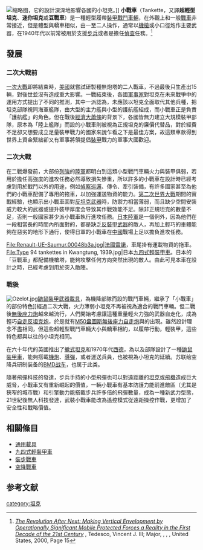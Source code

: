 {{noteTA
|G1=軍事
}}
[[File:Carden-Loyd_Mk.VI_Strängnäs_12.08.11_(3a).JPG|缩略图]]，它的設計深深地影響各國的小坦克。]]
'''小戰車'''（Tankette，又譯'''超輕型坦克'''、'''迷你坦克'''或'''豆戰車'''）是一種輕型履帶[[裝甲戰鬥車輛|裝甲戰鬥車輛]]，在外觀上和一般[[戰車|戰車]]非常接近，但是體型與轎車相似，由一至二人操作，通常以[[機槍|機槍]]或小口徑炮作主要武器，在1940年代以前常被用於支援[[步兵|步兵]]或者是擔任[[偵查|偵查]]任務。<ref>''[http://www.tedescos.com/Pages/VJ/monograph2.pdf The Revolution After Next: Making Vertical Envelopment by Operationally Significant Mobile Protected Forces a Reality in the First Decade of the 21st Century] {{webarchive|url=https://web.archive.org/web/20120213100806/http://www.tedescos.com/Pages/VJ/monograph2.pdf |date=2012-02-13 }}'', Tedesco, Vincent J. III; Major, {{link-en|美國陸軍高級軍事研究學院|United States Army School of Advanced Military Studies}}, {{link-en|美國陸軍參謀學院|Command and General Staff College}}, {{link-en|萊文沃思堡|Fort Leavenworth}}, United States, 2000, Page 15</ref>

== 發展 ==
=== 二次大戰前 ===

[[一次大戰|一次大戰]]即將結束時，[[美國|美國]]就嘗試研製種無炮塔的二人戰車{{link-en|福特3噸M1918|Ford 3-Ton M1918}}，不過最後只生產出15輛，對後世並沒有造成重大影響。一戰結束後，各國[[軍事家|軍事家]]對坦克在未來戰爭中的運用方式提出了不同的推測，其中一派認為，未應該以坦克全面取代其他兵種，把坦克部隊視同海軍艦隊，由大型的主力艦與小型的護航艦組成，而小戰車正是負責「護航艦」的角色。但在戰後[[經濟大蕭條|經濟大蕭條]]的背景下，各國皆無力建立大規模裝甲部隊，原本為「陸上艦隊」而設的小戰車則被視為正規坦克的廉價代替品，對於經費不足卻又想要成立足量裝甲戰力的國家來說乍看之下是最佳方案，故這類車款得到世界上資金緊絀卻又有軍事將領提倡[[裝甲|裝甲]]戰力的軍事大國歡迎。

=== 二次大戰 ===
在二戰爆發前，大部份[[列強|列強]]的[[陸軍|陸軍]]都明白到這類小型戰鬥車輛火力與裝甲俱弱，若用於擔任高強度的進攻任務必然導致損失慘重，所以許多的小戰車在設計時已經考慮到用於戰鬥以外的用途，例如[[偵察|偵察]][[巡邏|巡邏]]、傳令、牽引裝備，有許多國家甚至為他們的小戰車配備了專用的拖車，以加強運送物資的能力。[[第二次世界大戰|第二次世界大戰]]期間的實戰經驗，也顯示出小戰車面對[[反坦克武器|反坦克武器]]時，防禦力相當薄弱，而且缺少空間安裝威力較大的武器或提升裝甲厚度会导致其作戰效能不足。除非正規坦克的數量不足，否則一般國家甚少派小戰車執行進攻任務。[[日本陸軍|日本陸軍]]是一個例外，因為他們在一段相當長的時間內所面對的，都是缺乏[[反裝甲武器|反裝甲武器]]的敵人，再加上輕巧的車體能夠在惡劣的地形下通行，使得日軍的小戰車在[[中國|中國]]戰場上足以擔負進攻任務。
<gallery>
File:Renault-UE-Saumur.00048b3a.jpg|[[法國|法國]][[雷諾|雷諾]]{{link-fr|雷諾UE小戰車|Chenillette Renault UE|UE 2小戰車}}，車尾掛有運載物資的拖車。
File:Type 94 tankettes in Kwangtung, 1939.jpg|日本[[九四式輕裝甲車|九四式輕裝甲車]]。日本的「豆戰車」都配備機槍塔，能夠攻擊任何方向突然出現的敵人。由此可見本車在設計之時，已經考慮到用於突入敵陣。
</gallery>

=== 戰後 ===
[[File:Ozelot.jpg|thumb]][[鼬鼠_(裝甲車)|鼬鼠裝甲武器載具]]，為機降部隊而設的戰鬥車輛，繼承了「小戰車」的部份特色]]經過二次大戰，火力薄弱小坦克不再被視為適合的戰鬥車輛。但二戰後[[無後座力炮|無後座力炮]]越來越流行，人們開始考慮讓這種重量輕火力強的武器自走化，成為輕巧[[驅逐戰車|自走反坦克炮]]，於是就有[[M50盎圖斯無後座力自走炮|M50盎圖斯無後座力自走炮]]與{{link-ja|60式自走無反動砲|60式自走無反動砲}}的出現。雖然設計理念不盡相同，但這些超輕型戰鬥車輛大小與轎車相約，以履帶行動，輕裝甲，這些特色都與以往的小坦克相同。

在六十年代的英國推出了[[蠍式坦克|蠍式坦克]]和1970年代[[西德|西德]]，為{{link-en|機降|Glider infantry}}以及{{link-en|空中突擊|Air assault}}部隊設計了一種[[鼬鼠_(裝甲車)|鼬鼠裝甲車]]，能夠搭載[[機炮|機炮]]、[[導彈|導彈]]，或者運送兵員，也被視為小坦克的延續。苏联给空降兵研制装备的[[BMD-1|BMD战车]]，也属于此类。

隨著飛彈科技的發達，步兵手持的小型飛彈也可以對遠距離的[[坦克|坦克]]或[[飛機|飛機]]造成巨大威脅，小戰車又有重新崛起的價值，一輛小戰車有基本防護力能前進敵區（尤其是狹窄的城市戰）和引擎動力能搭載步兵許多倍的飛彈數量，成為一種新武力型態，21世紀後無人科技發達，武裝小戰車能改為遙控模式從遠距操控作戰，更增加了安全性和戰略價值。

== 相關條目 ==
*[[通用載具|通用載具]]
*[[九四式輕裝甲車|九四式輕裝甲車]]
*[[裝步戰車|裝步戰車]]
*[[空降戰車|空降戰車]]

== 参考文献 ==
<div class="references-small">
<references></references>
</div>

[[category:坦克|category:坦克]]